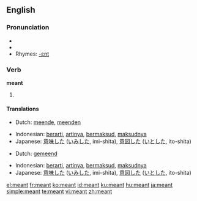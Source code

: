 ==English==

{{rank|language|court|British|753|meant|tears|expected|considered}}

===Pronunciation===
* {{IPA|/'mɛnt/}}
* {{audio|en-us-meant.ogg|Audio (US)}}
* Rhymes: [[Rhymes:English:-ɛnt|-ɛnt]]

===Verb===
'''meant'''
#{{past of|[[mean]]}}

====Translations====
{{trans-top|simple past}}
* Dutch: [[meende]], [[meenden]]
{{trans-mid}}
* Indonesian: [[arti|berarti]], [[arti|artinya]], [[maksud|bermaksud]], [[maksud|maksudnya]]
* Japanese: [[意味]]した ([[いみ]]した, imi-shita), [[意図]]した ([[いと]]した, ito-shita)
{{trans-bottom}}

{{trans-top|past participle}}
* Dutch: [[gemeend]]
{{trans-mid}}
* Indonesian: [[arti|berarti]], [[arti|artinya]], [[maksud|bermaksud]], [[maksud|maksudnya]]
* Japanese: [[意味]]した ([[いみ]]した, imi-shita), [[意図]]した ([[いと]]した, ito-shita)
{{trans-bottom}}

[[el:meant]]
[[fr:meant]]
[[ko:meant]]
[[id:meant]]
[[ku:meant]]
[[hu:meant]]
[[ja:meant]]
[[simple:meant]]
[[te:meant]]
[[vi:meant]]
[[zh:meant]]
